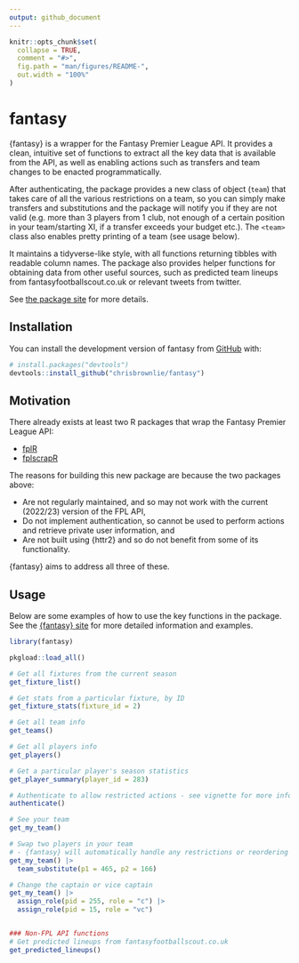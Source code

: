```yaml
---
output: github_document
---
```


<!-- README.md is generated from README.Rmd. Please edit that file -->

```r
knitr::opts_chunk$set(
  collapse = TRUE,
  comment = "#>",
  fig.path = "man/figures/README-",
  out.width = "100%"
)
```

# fantasy

<!-- badges: start -->
<!-- badges: end -->

{fantasy} is a wrapper for the Fantasy Premier League API. It provides a clean, intuitive set of functions to extract all the key data that is available from the API, as well as enabling actions such as transfers and team changes to be enacted programmatically. 

After authenticating, the package provides a new class of object (`team`) that takes care of all the various restrictions on a team, so you can simply make transfers and substitutions and the package will notify you if they are not valid (e.g. more than 3 players from 1 club, not enough of a certain position in your team/starting XI, if a transfer exceeds your budget etc.). The `<team>` class also enables pretty printing of a team (see usage below).

It maintains a tidyverse-like style, with all functions returning tibbles with readable column names. The package also provides helper functions for obtaining data from other useful sources, such as predicted team lineups from fantasyfootballscout.co.uk or relevant tweets from twitter.

See [the package site](https://chrisbrownlie.github.io/fantasy/) for more details.

## Installation

You can install the development version of fantasy from [GitHub](https://github.com/) with:

``` r
# install.packages("devtools")
devtools::install_github("chrisbrownlie/fantasy")
```

## Motivation
There already exists at least two R packages that wrap the Fantasy Premier League API:

- [fplR](https://ewenme.github.io/fplr/)
- [fplscrapR](https://wiscostret.github.io/fplscrapR/)

The reasons for building this new package are because the two packages above:

- Are not regularly maintained, and so may not work with the current (2022/23) version of the FPL API,
- Do not implement authentication, so cannot be used to perform actions and retrieve private user information, and
- Are not built using {httr2} and so do not benefit from some of its functionality.

{fantasy} aims to address all three of these.

## Usage
Below are some examples of how to use the key functions in the package. See the [{fantasy} site](https://chrisbrownlie.github.io/fantasy/) for more detailed information and examples.

```r
library(fantasy)
```
```r
pkgload::load_all()
```
```r
# Get all fixtures from the current season
get_fixture_list()

# Get stats from a particular fixture, by ID
get_fixture_stats(fixture_id = 2)

# Get all team info
get_teams()

# Get all players info
get_players()

# Get a particular player's season statistics
get_player_summary(player_id = 283)

# Authenticate to allow restricted actions - see vignette for more information
authenticate()

# See your team
get_my_team()

# Swap two players in your team
# - {fantasy} will automatically handle any restrictions or reordering of your team
get_my_team() |>
  team_substitute(p1 = 465, p2 = 166)

# Change the captain or vice captain
get_my_team() |>
  assign_role(pid = 255, role = "c") |>
  assign_role(pid = 15, role = "vc")


### Non-FPL API functions
# Get predicted lineups from fantasyfootballscout.co.uk
get_predicted_lineups()
```


